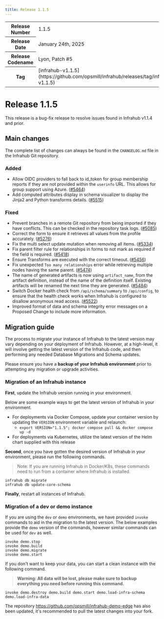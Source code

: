```yaml
---
title: Release 1.1.5
---
```

<table>
  <tbody>
    <tr>
      <th>Release Number</th>
      <td>1.1.5</td>
    </tr>
    <tr>
      <th>Release Date</th>
      <td>January 24th, 2025</td>
    </tr>
    <tr>
      <th>Release Codename</th>
      <td>Lyon, Patch #5</td>
    </tr>
    <tr>
      <th>Tag</th>
      <td>[infrahub-v1.1.5](https://github.com/opsmill/infrahub/releases/tag/infrahub-v1.1.5)</td>
    </tr>
  </tbody>
</table>

# Release 1.1.5

This release is a bug-fix release to resolve issues found in Infrahub v1.1.4 and prior.

## Main changes

The complete list of changes can always be found in the `CHANGELOG.md` file in the Infrahub Git repository.

### Added

- Allow OIDC providers to fall back to id_token for group membership reports if they are not provided within the `userinfo` URL. This allows for group support using Azure. ([#5464](https://github.com/opsmill/infrahub/issues/5464))
- Add computed attributes display in schema visualizer to display the Jinja2 and Python transforms details. ([#5515](https://github.com/opsmill/infrahub/issues/5515))

### Fixed

- Prevent branches in a remote Git repository from being imported if they have conflicts. This can be checked in the repository task logs. ([#5085](https://github.com/opsmill/infrahub/issues/5085))
- Correct the form to ensure it retrieves all values from the profile accurately. ([#5276](https://github.com/opsmill/infrahub/issues/5276))
- Fix the multi select update mutation when removing all items. ([#5334](https://github.com/opsmill/infrahub/issues/5334))
- Fix parent filter rule for relationships in forms to not mark as required if the field is required. ([#5418](https://github.com/opsmill/infrahub/issues/5418))
- Ensure Transforms are executed with the correct timeout. ([#5456](https://github.com/opsmill/infrahub/issues/5456))
- Fix unexpected `Too many relationships` error while retrieving multiple nodes having the same parent. ([#5474](https://github.com/opsmill/infrahub/issues/5474))
- The name of generated artifacts is now using `artifact_name`, from the artifact definition, instead of the name of the definition itself. Existing artifacts will be renamed the next time they are generated. ([#5484](https://github.com/opsmill/infrahub/issues/5484))
- Switch Docker health check from `/api/schema/summary` to `/api/config`, to ensure that the health check works when Infrahub is configured to disallow anonymous read access. ([#5522](https://github.com/opsmill/infrahub/issues/5522))
- Improved format of data and schema integrity error messages on a Proposed Change to include more information.

## Migration guide

The process to migrate your instance of Infrahub to the latest version may vary depending on your deployment of Infrahub.
However, at a high-level, it will involve getting the latest version of the Infrahub code, and then performing any needed Database Migrations and Schema updates.

Please ensure you have a **backup of your Infrahub environment** prior to attempting any migration or upgrade activities.

### Migration of an Infrahub instance

**First**, update the Infrahub version running in your environment.

Below are some example ways to get the latest version of Infrahub in your environment.

- For deployments via Docker Compose, update your container version by updating the `VERSION` environment variable and relaunch:
  - `export VERSION="1.1.5"; docker compose pull && docker compose up -d`
- For deployments via Kubernetes, utilize the latest version of the Helm chart supplied with this release

**Second**, once you have gotten the desired version of Infrahub in your environment, please run the following commands.

> Note: If you are running Infrahub in Docker/K8s, these commands need to run from a container where Infrahub is installed.

```shell
infrahub db migrate
infrahub db update-core-schema
```

**Finally**, restart all instances of Infrahub.

### Migration of a dev or demo instance

If you are using the `dev` or `demo` environments, we have provided `invoke` commands to aid in the migration to the latest version.
The below examples provide the `demo` version of the commands, however similar commands can be used for `dev` as well.

```shell
invoke demo.stop
invoke demo.build
invoke demo.migrate
invoke demo.start
```

If you don't want to keep your data, you can start a clean instance with the following command.

> **Warning: All data will be lost, please make sure to backup everything you need before running this command.**

```shell
invoke demo.destroy demo.build demo.start demo.load-infra-schema demo.load-infra-data
```

The repository https://github.com/opsmill/infrahub-demo-edge has also been updated, it's recommended to pull the latest changes into your fork.